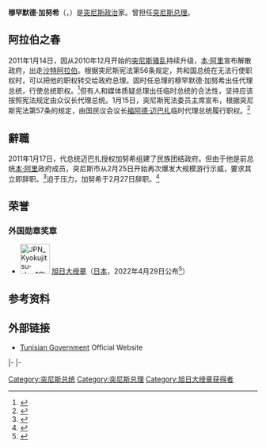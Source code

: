 {{Infobox Officeholder 
|name         = 穆罕默德·加努希<br /><small>محمد الغنوشي</small>
|image        = Mohamed Ghannouchi.jpg
|office       = [[突尼斯总统|突尼斯总统]]（代理）
|term_start   = 2011年1月14日
|term_end     = 2011年1月15日
|predecessor  = [[宰因·阿比丁·本·阿里|宰因·阿比丁·本·阿里]]
|successor    = [[福阿德·迈巴扎|福阿德·迈巴扎]]
|office2      = [[突尼斯总理|突尼斯总理]]
|president2   = [[宰因·阿比丁·本·阿里|宰因·阿比丁·本·阿里]]
|term_start2  = 1999年11月17日
|term_end2    = 2011年2月27日
|predecessor2 = [[哈梅德·卡罗伊|哈梅德·卡罗伊]]
|successor2   = [[贝吉·凯德·埃塞卜西|贝吉·凯德·埃塞卜西]]
|birth_date   = {{birth date and age|1941|8|18|df=y}}
|birth_place  = [[法属突尼斯|法属突尼斯]]，[[苏塞|苏塞]]
|death_date   = 
|death_place  = 
|alma_mater   = [[突尼斯大学|突尼斯大学]]
|party        = [[宪政民主联盟|宪政民主联盟]]
}}
'''穆罕默德·加努希'''（{{lang-ar|محمد الغنوشي}}，{{bd|1941年|8月18日||}}）是[[突尼斯|突尼斯]][[政治|政治]]家。曾担任[[突尼斯总理|突尼斯总理]]。

==阿拉伯之春==
2011年1月14日，因从2010年12月开始的[[2010-2011年突尼斯骚乱|突尼斯骚乱]]持续升级，[[宰因·阿比丁·本·阿里|本·阿里]]宣布解散政府，出走[[沙特阿拉伯|沙特阿拉伯]]。根据突尼斯宪法第56条规定，共和国总统在无法行使职权时，可以把他的职权转交给政府总理。固时任总理的穆罕默德·加努希出任代理总统，行使总统职权。<ref>{{cite web | language = zh-cn | publisher = 新华网 | title =突尼斯继任总统宣誓就职| url = http://news.xinhuanet.com/world/2011-01/15/c_12983366.htm| date = 2011-01-15 | accessdate = 2011-01-15 }}</ref>但有人和媒体质疑总理出任临时总统的合法性，坚持应该按照宪法规定由众议长代理总统。1月15日，突尼斯宪法委员主席宣布，根据突尼斯宪法第57条的规定，由国民议会议长[[福阿德·迈巴扎|福阿德·迈巴扎]]临时代理总统履行职权。<ref>{{cite web | language = zh-cn | publisher = 人民网 | title = 突尼斯一日之内两易代理总统 全国实施戒严 | url = http://world.people.com.cn/GB/1029/42359/13739997.html | date = 2011-01-15 | accessdate = 2011-01-15 | archive-date = 2011-01-20 | archive-url = https://web.archive.org/web/20110120195015/http://world.people.com.cn/GB/1029/42359/13739997.html | dead-url = no }}</ref>

==辭職==
2011年1月17日，代总统迈巴扎授权加努希组建了民族团结政府。但由于他是前总统[[宰因·阿比丁·本·阿里|本·阿里]]政府成员，突尼斯市从2月25日开始再次爆发大规模游行示威，要求其立即辞职。<ref>{{cite web | language = zh-cn | publisher = 新浪网 | title = 突尼斯10万人游行要求临时总理下台 | url = http://news.sina.com.cn/c/2011-02-27/071022021528.shtml | date = 2011-02-27 | accessdate = 2011-02-28 | archive-date = 2016-03-04 | archive-url = https://web.archive.org/web/20160304125356/http://news.sina.com.cn/c/2011-02-27/071022021528.shtml | dead-url = no }}</ref>迫于压力，加努希于2月27日辞职。<ref>{{cite web | language = zh-cn | publisher = 新浪网 | title = 加努希辞职 突尼斯代总统任命新总理 | url = http://finance.sina.com.cn/stock/t/20110228/07489441617.shtml | date = 2011-02-28 | accessdate = 2011-02-28 | archive-date = 2012-01-17 | archive-url = https://web.archive.org/web/20120117212325/http://finance.sina.com.cn/stock/t/20110228/07489441617.shtml | dead-url = no }}</ref>

==荣誉==
===外国勋章奖章===
* [[File:JPN_Kyokujitsu-sho_1Class_BAR.svg|60px]] [[旭日大绶章|旭日大绶章]]（[[日本|日本]]，2022年4月29日公布<ref>{{ja}}{{cite web |url=https://www.mofa.go.jp/mofaj/files/100337859.pdf |title=令和4年春の外国人叙勲受章者名簿 |publisher=[[内阁府|内阁府]] |date=2022-04-29 |accessdate=2022-05-05 |archive-date=2022-04-29 |archive-url=https://web.archive.org/web/20220429160051/https://www.mofa.go.jp/mofaj/files/100337859.pdf |dead-url=no }}</ref>）

== 参考资料 ==
{{reflist}}

== 外部链接 ==
*[http://www.tunisie.gov.tn/index.php?lang=english Tunisian Government] {{Wayback|url=http://www.tunisie.gov.tn/index.php?lang=english |date=20090901181733 }} Official Website

{{s-start}}
{{s-off}}
{{s-bef|before=[[哈梅德·卡罗伊|哈梅德·卡罗伊]]}}
{{s-ttl|title=[[突尼斯总理|突尼斯总理]]|years=1999～2011}}
{{s-aft|after=[[贝吉·凯德·埃塞卜西|贝吉·凯德·埃塞卜西]]}}
|-
{{s-bef|before=[[宰因·阿比丁·本·阿里|宰因·阿比丁·本·阿里]]}}
{{s-ttl|title=[[突尼斯总统|突尼斯总统]]<br /><small>代理</small>|years=2011}}
{{s-aft|after=[[福阿德·迈巴扎|福阿德·迈巴扎]]<br /><small>代理</small>}}
|-
{{s-bef|before=[[宰因·阿比丁·本·阿里|宰因·阿比丁·本·阿里]]}}
{{s-ttl|title=[[憲政民主聯盟|憲政民主聯盟主席]]|years=2011}}
{{s-aft|after=政黨解散}}
{{s-end}}

{{Authority control}}
[[Category:突尼斯总统|Category:突尼斯总统]]
[[Category:突尼斯总理|Category:突尼斯总理]]
[[Category:旭日大绶章获得者|Category:旭日大绶章获得者]]